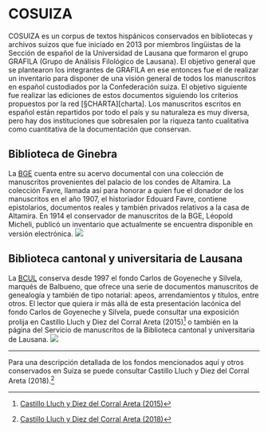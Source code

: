 # COSUIZA {-}

COSUIZA es un corpus de textos hispánicos conservados en bibliotecas y archivos suizos que fue iniciado en 2013 por miembros lingüistas de la Sección de español de la Universidad de Lausana que formaron el grupo GRAFILA (Grupo de Análisis Filológico de Lausana). El objetivo general que se plantearon los integrantes de GRAFILA en ese entonces fue el de realizar un inventario para disponer de una visión general de todos los manuscritos en español custodiados por la Confederación suiza. El objetivo siguiente fue realizar las ediciones de estos documentos siguiendo los criterios propuestos por la red [§CHARTA][charta].
Los manuscritos escritos en español están repartidos por todo el país y su naturaleza es muy diversa, pero hay dos instituciones que sobresalen por la riqueza tanto cualitativa como cuantitativa de la documentación que conservan.

## Biblioteca de Ginebra {-}
La [BGE](http://institutions.ville-geneve.ch/en/bibliotheque-de-geneve/) cuenta entre su acervo documental con una colección de manuscritos provenientes del palacio de los condes de Altamira. La colección Favre, llamada así para honorar a quien fue el donador de los manuscritos en el año 1907,  el historiador Edouard Favre,  contiene epistolarios, documentos reales y también privados relativos a la casa de Altamira. En 1914 el conservador de manuscritos de la BGE, Léopold Micheli,  publicó un inventario que actualmente se encuentra disponible en versión electrónica. <a id="licencia" rel="license" href="https://archives.bge-geneve.ch/ark:/17786/vtac89d62192a58fe19/dao/0#id:1026968379?gallery=true&brightness=100.00&contrast=100.00&center=512.000,-749.000&zoom=6&rotation=0.000" target="_blank"><img style="border-width:0" src="img/favicon-16x16.png"/> </a>


## Biblioteca cantonal y universitaria de Lausana {-}
La [BCUL](https://www.bcu-lausanne.ch/) conserva desde 1997 el fondo Carlos de Goyeneche y Silvela, marqués de Balbueno, que ofrece una serie de documentos manuscritos de genealogía y también de tipo notarial: apeos, arrendamientos y títulos, entre otros. 
El lector que quiera ir más allá de esta presentación lacónica del fondo Carlos de Goyeneche y Silvela, puede consultar una exposición prolija en Castillo Lluch y Diez del Corral Areta (2015)^[<a href="https://raco.cat/index.php/scriptumdigital/article/view/316361/406479" target="_blank">Castillo Lluch y Diez del Corral Areta (2015)</a>]  o también en la página del Servicio de manuscritos de la Biblioteca cantonal y universitaria de Lausana. <a id="licencia" rel="license" href="https://patrinum.ch/search?cc=MS-BALBUENO&ln=fr&c=MS-BALBUENO" target="_blank"><img style="border-width:0" src="img/favicon-16x16.png"/> </a>

<hr>
Para una descripción detallada de los fondos mencionados aquí y otros conservados en Suiza se puede consultar Castillo Lluch y Diez del Corral Areta (2018).^[<a href="https://raco.cat/index.php/scriptumdigital/article/view/343467/434568" target="_blank">Castillo Lluch y Diez del Corral Areta (2018)</a>]

